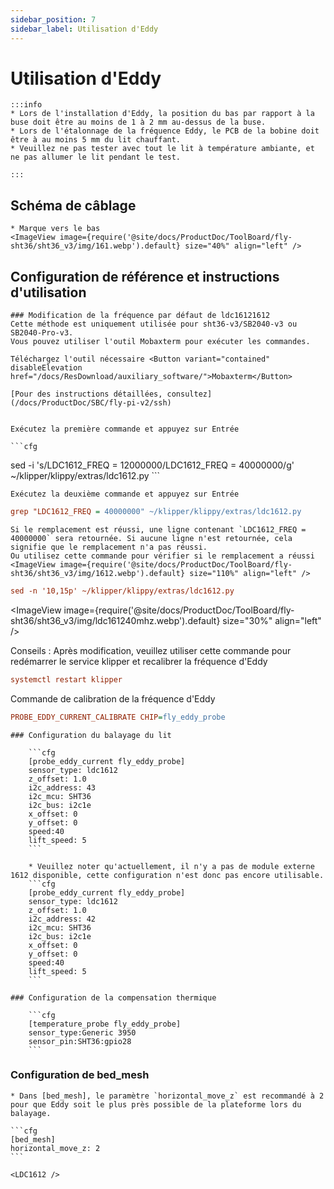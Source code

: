 ```yaml
---
sidebar_position: 7
sidebar_label: Utilisation d'Eddy
---
```



# Utilisation d'Eddy

    :::info
    * Lors de l'installation d'Eddy, la position du bas par rapport à la buse doit être au moins de 1 à 2 mm au-dessus de la buse.
    * Lors de l'étalonnage de la fréquence Eddy, le PCB de la bobine doit être à au moins 5 mm du lit chauffant.
    * Veuillez ne pas tester avec tout le lit à température ambiante, et ne pas allumer le lit pendant le test.

    :::

## Schéma de câblage

    * Marque vers le bas
    <ImageView image={require('@site/docs/ProductDoc/ToolBoard/fly-sht36/sht36_v3/img/161.webp').default} size="40%" align="left" />


## Configuration de référence et instructions d'utilisation
   
    ### Modification de la fréquence par défaut de ldc16121612
    Cette méthode est uniquement utilisée pour sht36-v3/SB2040-v3 ou SB2040-Pro-v3.
    Vous pouvez utiliser l'outil Mobaxterm pour exécuter les commandes.
    
    Téléchargez l'outil nécessaire <Button variant="contained" disableElevation href="/docs/ResDownload/auxiliary_software/">Mobaxterm</Button>
    
    [Pour des instructions détaillées, consultez](/docs/ProductDoc/SBC/fly-pi-v2/ssh)


    Exécutez la première commande et appuyez sur Entrée

    ```cfg
sed -i 's/LDC1612_FREQ = 12000000/LDC1612_FREQ = 40000000/g' ~/klipper/klippy/extras/ldc1612.py
    ```

    Exécutez la deuxième commande et appuyez sur Entrée
  ```cfg
grep "LDC1612_FREQ = 40000000" ~/klipper/klippy/extras/ldc1612.py
  ```
    Si le remplacement est réussi, une ligne contenant `LDC1612_FREQ = 40000000` sera retournée. Si aucune ligne n'est retournée, cela signifie que le remplacement n'a pas réussi.
    Ou utilisez cette commande pour vérifier si le remplacement a réussi
    <ImageView image={require('@site/docs/ProductDoc/ToolBoard/fly-sht36/sht36_v3/img/1612.webp').default} size="110%" align="left" />
```cfg
sed -n '10,15p' ~/klipper/klippy/extras/ldc1612.py
```
   <ImageView image={require('@site/docs/ProductDoc/ToolBoard/fly-sht36/sht36_v3/img/ldc161240mhz.webp').default} size="30%" align="left" />

   Conseils : Après modification, veuillez utiliser cette commande pour redémarrer le service klipper et recalibrer la fréquence d'Eddy
   ```cfg
   systemctl restart klipper
   ```
   Commande de calibration de la fréquence d'Eddy
   ```cfg
   PROBE_EDDY_CURRENT_CALIBRATE CHIP=fly_eddy_probe
   ```


    ### Configuration du balayage du lit

        ```cfg
        [probe_eddy_current fly_eddy_probe]
        sensor_type: ldc1612
        z_offset: 1.0
        i2c_address: 43
        i2c_mcu: SHT36
        i2c_bus: i2c1e
        x_offset: 0
        y_offset: 0
        speed:40
        lift_speed: 5
        ```

        * Veuillez noter qu'actuellement, il n'y a pas de module externe 1612 disponible, cette configuration n'est donc pas encore utilisable.
        ```cfg
        [probe_eddy_current fly_eddy_probe]
        sensor_type: ldc1612
        z_offset: 1.0
        i2c_address: 42
        i2c_mcu: SHT36
        i2c_bus: i2c1e
        x_offset: 0
        y_offset: 0
        speed:40
        lift_speed: 5
        ```

    ### Configuration de la compensation thermique

        ```cfg
        [temperature_probe fly_eddy_probe]
        sensor_type:Generic 3950
        sensor_pin:SHT36:gpio28
        ```

### Configuration de bed_mesh

    * Dans [bed_mesh], le paramètre `horizontal_move_z` est recommandé à 2 pour que Eddy soit le plus près possible de la plateforme lors du balayage.

    ```cfg
    [bed_mesh]
    horizontal_move_z: 2
    ```

    <LDC1612 />